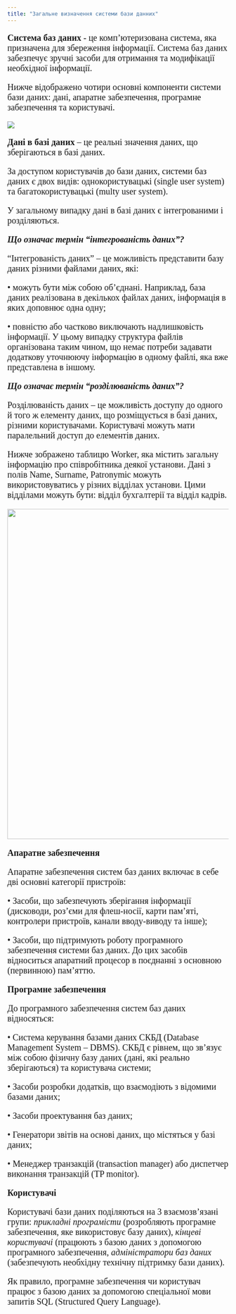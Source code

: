 ```yaml
---
title: "Загальне визначення системи бази данних"
---
```


::: {#div1 style="font-family: serif; font-size: 20px;"}
**Система баз даних** - це комп'ютеризована система, яка призначена для збереження інформації. Система баз даних забезпечує зручні засоби для отримання та модифікації необхідної інформації.

Нижче відображено чотири основні компоненти системи бази даних: дані, апаратне забезпечення, програмне забезпечення та користувачі.
:::

![](database.jpg)

::: {#div2 style="font-family: serif; font-size: 20px;"}
**Дані в базі даних** -- це реальні значення даних, що зберігаються в базі даних.

За доступом користувачів до бази даних, системи баз даних є двох видів: однокористувацькі (single user system) та багатокористувацькі (multy user system).

У загальному випадку дані в базі даних є інтегрованими і розділяються.

***Що означає термін "інтегрованість даних"?***

"Інтегрованість даних" -- це можливість представити базу даних різними файлами даних, які:

• можуть бути між собою обʼєднані. Наприклад, база даних реалізована в декількох файлах даних, інформація в яких доповнює одна одну;

• повністю або частково виключають надлишковість інформації. У цьому випадку структура файлів організована таким чином, що немає потреби задавати додаткову уточнюючу інформацію в одному файлі, яка вже представлена в іншому.

***Що означає термін "розділюваність даних"?***

Розділюваність даних -- це можливість доступу до одного й того ж елементу даних, що розміщується в базі даних, різними користувачами. Користувачі можуть мати паралельний доступ до елементів даних.

Нижче зображено таблицю Worker, яка містить загальну інформацію про співробітника деякої установи. Дані з полів Name, Surname, Patronymic можуть використовуватись у різних відділах установи. Цими відділами можуть бути: відділ бухгалтерії та відділ кадрів.
:::

![](ex.jpg){width="750"}

::: {#div3 style="font-family: serif; font-size: 20px;"}
**Апаратне забезпечення**

Апаратне забезпечення систем баз даних включає в себе дві основні категорії пристроїв:

• Засоби, що забезпечують зберігання інформації (дисководи, розʼєми для флеш-носії, карти памʼяті, контролери пристроїв, канали вводу-виводу та інше);

• Засоби, що підтримують роботу програмного забезпечення системи баз даних. До цих засобів відноситься апаратний процесор в поєднанні з основною (первинною) памʼяттю.

**Програмне забезпечення**

До програмного забезпечення систем баз даних відносяться:

• Система керування базами даних СКБД (Database Management System -- DBMS). СКБД є рівнем, що звʼязує між собою фізичну базу даних (дані, які реально зберігаються) та користувача системи;

• Засоби розробки додатків, що взаємодіють з відомими базами даних;

• Засоби проектування баз даних;

• Генератори звітів на основі даних, що містяться у базі даних;

• Менеджер транзакцій (transaction manager) або диспетчер виконання транзакцій (TP monitor).

**Користувачі**

Користувачі бази даних поділяються на 3 взаємозвʼязані групи: *прикладні програмісти* (розробляють програмне забезпечення, яке використовує базу даних), *кінцеві користувачі* (працюють з базою даних з допомогою програмного забезпечення, *адміністратори баз даних* (забезпечують необхідну технічну підтримку бази даних).

Як правило, програмне забезпечення чи користувач працює з базою даних за допомогою спеціальної мови запитів SQL (Structured Query Language).
:::
